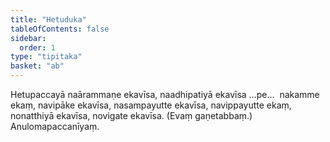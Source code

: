 ```yaml
---
title: "Hetuduka"
tableOfContents: false
sidebar:
  order: 1
type: "tipitaka"
basket: "ab"
---
```



<DynamicBreadcrumb />

<Division number="27">

<Paragraph number="2996">
Hetupaccayā naārammaṇe ekavīsa, naadhipatiyā ekavīsa …pe…  nakamme ekaṃ, navipāke ekavīsa, nasampayutte ekavīsa, navippayutte ekaṃ, nonatthiyā ekavīsa, novigate ekavīsa. (Evaṃ gaṇetabbaṃ.)

</Paragraph>
</Division>

<Paragraph number="2997" type="center">
Anulomapaccanīyaṃ.
</Paragraph>